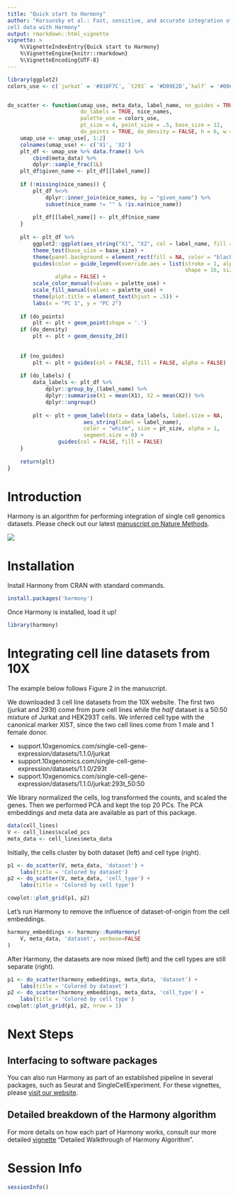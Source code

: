 ```yaml
---
title: "Quick start to Harmony"
author: "Korsunsky et al.: Fast, sensitive, and accurate integration of single 
cell data with Harmony"
output: rmarkdown::html_vignette
vignette: >
    %\VignetteIndexEntry{Quick start to Harmony}
    %\VignetteEngine{knitr::rmarkdown}
    %\VignetteEncoding{UTF-8} 
---
```

  

```r
library(ggplot2)
colors_use <- c(`jurkat` = '#810F7C', `t293` = '#D09E2D',`half` = '#006D2C')


do_scatter <- function(umap_use, meta_data, label_name, no_guides = TRUE,
                       do_labels = TRUE, nice_names, 
                       palette_use = colors_use,
                       pt_size = 4, point_size = .5, base_size = 12, 
                       do_points = TRUE, do_density = FALSE, h = 6, w = 8) {
    umap_use <- umap_use[, 1:2]
    colnames(umap_use) <- c('X1', 'X2')
    plt_df <- umap_use %>% data.frame() %>% 
        cbind(meta_data) %>% 
        dplyr::sample_frac(1L) 
    plt_df$given_name <- plt_df[[label_name]]
    
    if (!missing(nice_names)) {
        plt_df %<>%
            dplyr::inner_join(nice_names, by = "given_name") %>% 
            subset(nice_name != "" & !is.na(nice_name))
        
        plt_df[[label_name]] <- plt_df$nice_name        
    }
    
    plt <- plt_df %>% 
        ggplot2::ggplot(aes_string("X1", "X2", col = label_name, fill = label_name)) + 
        theme_test(base_size = base_size) + 
        theme(panel.background = element_rect(fill = NA, color = "black")) + 
        guides(color = guide_legend(override.aes = list(stroke = 1, alpha = 1,
                                                        shape = 16, size = 4)), 
               alpha = FALSE) +
        scale_color_manual(values = palette_use) + 
        scale_fill_manual(values = palette_use) +    
        theme(plot.title = element_text(hjust = .5)) + 
        labs(x = "PC 1", y = "PC 2") 
    
    if (do_points) 
        plt <- plt + geom_point(shape = '.')
    if (do_density) 
        plt <- plt + geom_density_2d()    
    
    
    if (no_guides)
        plt <- plt + guides(col = FALSE, fill = FALSE, alpha = FALSE)
    
    if (do_labels) {
        data_labels <- plt_df %>% 
            dplyr::group_by_(label_name) %>% 
            dplyr::summarise(X1 = mean(X1), X2 = mean(X2)) %>% 
            dplyr::ungroup()
        
        plt <- plt + geom_label(data = data_labels, label.size = NA,
                        aes_string(label = label_name), 
                        color = "white", size = pt_size, alpha = 1,
                        segment.size = 0) +
                guides(col = FALSE, fill = FALSE)
    }
    
    return(plt)
}

```

# Introduction

Harmony is an algorithm for performing integration of single cell genomics
datasets. Please check out our latest 
[manuscript on Nature Methods](https://www.nature.com/articles/s41592-019-0619-0). 

![](main.jpg)

# Installation

Install Harmony from CRAN with standard commands.

```r
install.packages('harmony')
```

Once Harmony is installed, load it up! 

```r
library(harmony)
```


# Integrating cell line datasets from 10X

The example below follows Figure 2 in the manuscript. 

We downloaded 3 cell line datasets from the 10X website. The first two (jurkat
and 293t) come from pure cell lines while the *half* dataset is a 50:50
mixture of Jurkat and HEK293T cells. We inferred cell type with the canonical 
marker XIST, since the two cell lines come from 1 male and 1 female donor. 

* support.10xgenomics.com/single-cell-gene-expression/datasets/1.1.0/jurkat
* support.10xgenomics.com/single-cell-gene-expression/datasets/1.1.0/293t
* support.10xgenomics.com/single-cell-gene-expression/datasets/1.1.0/jurkat:293t_50:50

We library normalized the cells, log transformed the counts, and scaled the 
genes. Then we performed PCA and kept the top 20 PCs. The PCA embeddings and 
meta data are available as part of this package. 


```r
data(cell_lines)
V <- cell_lines$scaled_pcs
meta_data <- cell_lines$meta_data

```

Initially, the cells cluster by both dataset (left) and cell type (right). 

```r
p1 <- do_scatter(V, meta_data, 'dataset') + 
    labs(title = 'Colored by dataset')
p2 <- do_scatter(V, meta_data, 'cell_type') + 
    labs(title = 'Colored by cell type')

cowplot::plot_grid(p1, p2)

```

Let's run Harmony to remove the influence of dataset-of-origin from the cell
embeddings.

```r
harmony_embeddings <- harmony::RunHarmony(
    V, meta_data, 'dataset', verbose=FALSE
)

```

After Harmony, the datasets are now mixed (left) and the cell types are still
separate (right). 

```r
p1 <- do_scatter(harmony_embeddings, meta_data, 'dataset') + 
    labs(title = 'Colored by dataset')
p2 <- do_scatter(harmony_embeddings, meta_data, 'cell_type') + 
    labs(title = 'Colored by cell type')
cowplot::plot_grid(p1, p2, nrow = 1)

```

# Next Steps

## Interfacing to software packages

You can also run Harmony as part of an established pipeline in several packages, such as Seurat and SingleCellExperiment. For these vignettes, please [visit our website](https://portals.broadinstitute.org/harmony/). 


## Detailed breakdown of the Harmony algorithm

For more details on how each part of Harmony works, consult our more detailed
[vignette](https://portals.broadinstitute.org/harmony/advanced.html)
"Detailed Walkthrough of Harmony Algorithm".

# Session Info

```r
sessionInfo()

```
